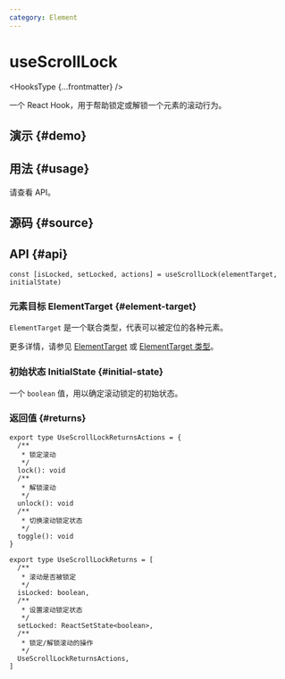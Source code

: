 ```yaml
---
category: Element
---
```


# useScrollLock


<HooksType {...frontmatter} />

一个 React Hook，用于帮助锁定或解锁一个元素的滚动行为。

## 演示 \{#demo}


<App />

## 用法 \{#usage}

请查看 API。

## 源码 \{#source}


<Source />

## API \{#api}

```tsx
const [isLocked, setLocked, actions] = useScrollLock(elementTarget, initialState)
```

### 元素目标 ElementTarget \{#element-target}

`ElementTarget` 是一个联合类型，代表可以被定位的各种元素。

更多详情，请参见 [ElementTarget](/docs/features/element-target) 或 [ElementTarget 类型](/docs/features/element-target#element-target-types)。

### 初始状态 InitialState \{#initial-state}

一个 `boolean` 值，用以确定滚动锁定的初始状态。

### 返回值 \{#returns}

```tsx
export type UseScrollLockReturnsActions = {
  /**
   * 锁定滚动
   */
  lock(): void
  /**
   * 解锁滚动
   */
  unlock(): void
  /**
   * 切换滚动锁定状态
   */
  toggle(): void
}

export type UseScrollLockReturns = [
  /**
   * 滚动是否被锁定
   */
  isLocked: boolean,
  /**
   * 设置滚动锁定状态
   */
  setLocked: ReactSetState<boolean>,
  /**
   * 锁定/解锁滚动的操作
   */
  UseScrollLockReturnsActions,
]
```
